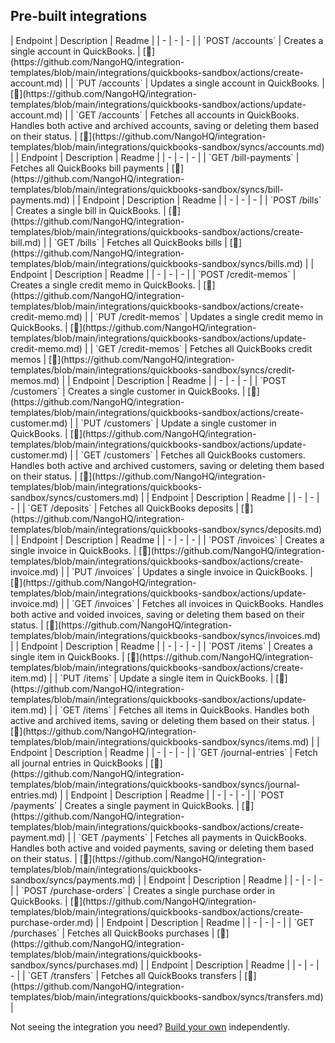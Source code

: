 
## Pre-built integrations

<AccordionGroup>


<Accordion title="Accounts">
| Endpoint | Description | Readme |
| - | - | - |
| `POST /accounts` | Creates a single account in QuickBooks. | [🔗](https://github.com/NangoHQ/integration-templates/blob/main/integrations/quickbooks-sandbox/actions/create-account.md) |
| `PUT /accounts` | Updates a single account in QuickBooks. | [🔗](https://github.com/NangoHQ/integration-templates/blob/main/integrations/quickbooks-sandbox/actions/update-account.md) |
| `GET /accounts` | Fetches all accounts in QuickBooks. Handles both active and archived accounts, saving or deleting them based on their status. | [🔗](https://github.com/NangoHQ/integration-templates/blob/main/integrations/quickbooks-sandbox/syncs/accounts.md) |
</Accordion>


<Accordion title="Bill Payments">
| Endpoint | Description | Readme |
| - | - | - |
| `GET /bill-payments` | Fetches all QuickBooks bill payments | [🔗](https://github.com/NangoHQ/integration-templates/blob/main/integrations/quickbooks-sandbox/syncs/bill-payments.md) |
</Accordion>


<Accordion title="Bills">
| Endpoint | Description | Readme |
| - | - | - |
| `POST /bills` | Creates a single bill in QuickBooks. | [🔗](https://github.com/NangoHQ/integration-templates/blob/main/integrations/quickbooks-sandbox/actions/create-bill.md) |
| `GET /bills` | Fetches all QuickBooks bills | [🔗](https://github.com/NangoHQ/integration-templates/blob/main/integrations/quickbooks-sandbox/syncs/bills.md) |
</Accordion>


<Accordion title="Credit Memos">
| Endpoint | Description | Readme |
| - | - | - |
| `POST /credit-memos` | Creates a single credit memo in QuickBooks. | [🔗](https://github.com/NangoHQ/integration-templates/blob/main/integrations/quickbooks-sandbox/actions/create-credit-memo.md) |
| `PUT /credit-memos` | Updates a single credit memo in QuickBooks. | [🔗](https://github.com/NangoHQ/integration-templates/blob/main/integrations/quickbooks-sandbox/actions/update-credit-memo.md) |
| `GET /credit-memos` | Fetches all QuickBooks credit memos | [🔗](https://github.com/NangoHQ/integration-templates/blob/main/integrations/quickbooks-sandbox/syncs/credit-memos.md) |
</Accordion>


<Accordion title="Customers">
| Endpoint | Description | Readme |
| - | - | - |
| `POST /customers` | Creates a single customer in QuickBooks. | [🔗](https://github.com/NangoHQ/integration-templates/blob/main/integrations/quickbooks-sandbox/actions/create-customer.md) |
| `PUT /customers` | Update a single customer in QuickBooks. | [🔗](https://github.com/NangoHQ/integration-templates/blob/main/integrations/quickbooks-sandbox/actions/update-customer.md) |
| `GET /customers` | Fetches all QuickBooks customers. Handles both active and archived customers, saving or deleting them based on their status. | [🔗](https://github.com/NangoHQ/integration-templates/blob/main/integrations/quickbooks-sandbox/syncs/customers.md) |
</Accordion>


<Accordion title="Deposits">
| Endpoint | Description | Readme |
| - | - | - |
| `GET /deposits` | Fetches all QuickBooks deposits | [🔗](https://github.com/NangoHQ/integration-templates/blob/main/integrations/quickbooks-sandbox/syncs/deposits.md) |
</Accordion>


<Accordion title="Invoices">
| Endpoint | Description | Readme |
| - | - | - |
| `POST /invoices` | Creates a single invoice in QuickBooks. | [🔗](https://github.com/NangoHQ/integration-templates/blob/main/integrations/quickbooks-sandbox/actions/create-invoice.md) |
| `PUT /invoices` | Updates a single invoice in QuickBooks. | [🔗](https://github.com/NangoHQ/integration-templates/blob/main/integrations/quickbooks-sandbox/actions/update-invoice.md) |
| `GET /invoices` | Fetches all invoices in QuickBooks. Handles both active and voided invoices, saving or deleting them based on their status. | [🔗](https://github.com/NangoHQ/integration-templates/blob/main/integrations/quickbooks-sandbox/syncs/invoices.md) |
</Accordion>


<Accordion title="Items">
| Endpoint | Description | Readme |
| - | - | - |
| `POST /items` | Creates a single item in QuickBooks. | [🔗](https://github.com/NangoHQ/integration-templates/blob/main/integrations/quickbooks-sandbox/actions/create-item.md) |
| `PUT /items` | Update a single item in QuickBooks. | [🔗](https://github.com/NangoHQ/integration-templates/blob/main/integrations/quickbooks-sandbox/actions/update-item.md) |
| `GET /items` | Fetches all items in QuickBooks. Handles both active and archived items, saving or deleting them based on their status. | [🔗](https://github.com/NangoHQ/integration-templates/blob/main/integrations/quickbooks-sandbox/syncs/items.md) |
</Accordion>


<Accordion title="Journal Entries">
| Endpoint | Description | Readme |
| - | - | - |
| `GET /journal-entries` | Fetch all journal entries in QuickBooks | [🔗](https://github.com/NangoHQ/integration-templates/blob/main/integrations/quickbooks-sandbox/syncs/journal-entries.md) |
</Accordion>


<Accordion title="Payments">
| Endpoint | Description | Readme |
| - | - | - |
| `POST /payments` | Creates a single payment in QuickBooks. | [🔗](https://github.com/NangoHQ/integration-templates/blob/main/integrations/quickbooks-sandbox/actions/create-payment.md) |
| `GET /payments` | Fetches all payments in QuickBooks. Handles both active and voided payments, saving or deleting them based on their status. | [🔗](https://github.com/NangoHQ/integration-templates/blob/main/integrations/quickbooks-sandbox/syncs/payments.md) |
</Accordion>


<Accordion title="Purchase Orders">
| Endpoint | Description | Readme |
| - | - | - |
| `POST /purchase-orders` | Creates a single purchase order in QuickBooks. | [🔗](https://github.com/NangoHQ/integration-templates/blob/main/integrations/quickbooks-sandbox/actions/create-purchase-order.md) |
</Accordion>


<Accordion title="Purchases">
| Endpoint | Description | Readme |
| - | - | - |
| `GET /purchases` | Fetches all QuickBooks purchases | [🔗](https://github.com/NangoHQ/integration-templates/blob/main/integrations/quickbooks-sandbox/syncs/purchases.md) |
</Accordion>


<Accordion title="Transfers">
| Endpoint | Description | Readme |
| - | - | - |
| `GET /transfers` | Fetches all QuickBooks transfers | [🔗](https://github.com/NangoHQ/integration-templates/blob/main/integrations/quickbooks-sandbox/syncs/transfers.md) |
</Accordion>

</AccordionGroup>

<Tip>Not seeing the integration you need? [Build your own](https://docs.nango.dev/guides/custom-integrations/overview) independently.</Tip>
